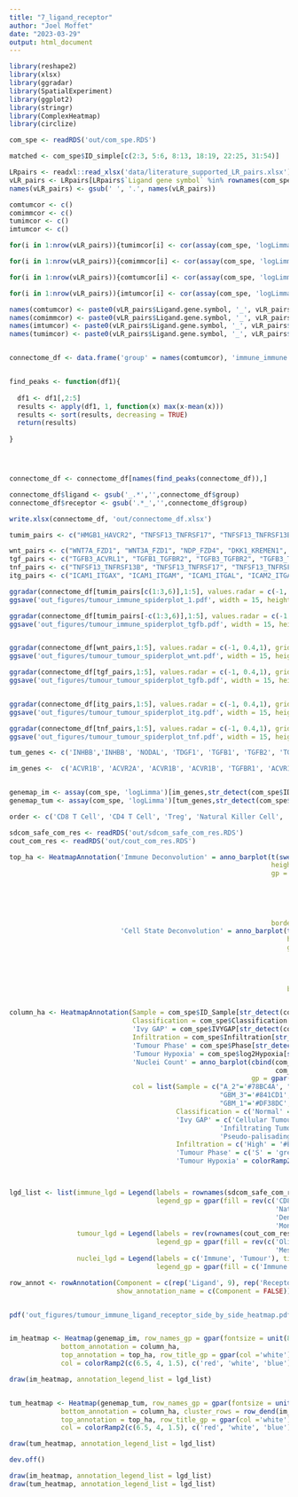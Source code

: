 ```yaml
---
title: "7_ligand_receptor"
author: "Joel Moffet"
date: "2023-03-29"
output: html_document
---
```


```r

library(reshape2)
library(xlsx)
library(ggradar)
library(SpatialExperiment)
library(ggplot2)
library(stringr)
library(ComplexHeatmap)
library(circlize)

com_spe <- readRDS('out/com_spe.RDS')

matched <- com_spe$ID_simple[c(2:3, 5:6, 8:13, 18:19, 22:25, 31:54)]

LRpairs <- readxl::read_xlsx('data/literature_supported_LR_pairs.xlsx')
vLR_pairs <- LRpairs[LRpairs$`Ligand gene symbol` %in% rownames(com_spe) & LRpairs$`Receptor gene symbol` %in% rownames(com_spe),]
names(vLR_pairs) <- gsub(' ', '.', names(vLR_pairs))

comtumcor <- c()
comimmcor <- c()
tumimcor <- c()
imtumcor <- c()

for(i in 1:nrow(vLR_pairs)){tumimcor[i] <- cor(assay(com_spe, 'logLimma')[vLR_pairs$Ligand.gene.symbol[i],com_spe$ROI_Type == 'tumor' & com_spe$class == 'GBM' & com_spe$ID_simple %in% matched],assay(com_spe, 'logLimma')[vLR_pairs$Receptor.gene.symbol[i],com_spe$ROI_Type == 'CD45' & com_spe$class == 'GBM' & com_spe$ID_simple %in% matched] )}

for(i in 1:nrow(vLR_pairs)){comimmcor[i] <- cor(assay(com_spe, 'logLimma')[vLR_pairs$Ligand.gene.symbol[i],com_spe$ROI_Type == 'CD45'  & com_spe$class == 'GBM' & com_spe$ID_simple %in% matched],assay(com_spe, 'logLimma')[vLR_pairs$Receptor.gene.symbol[i],com_spe$ROI_Type == 'CD45'  & com_spe$class == 'GBM' & com_spe$ID_simple %in% matched] )}

for(i in 1:nrow(vLR_pairs)){comtumcor[i] <- cor(assay(com_spe, 'logLimma')[vLR_pairs$Ligand.gene.symbol[i],com_spe$ROI_Type == 'tumor'  & com_spe$class == 'GBM' & com_spe$ID_simple %in% matched],assay(com_spe, 'logLimma')[vLR_pairs$Receptor.gene.symbol[i],com_spe$ROI_Type == 'tumor'  & com_spe$class == 'GBM' & com_spe$ID_simple %in% matched] )}

for(i in 1:nrow(vLR_pairs)){imtumcor[i] <- cor(assay(com_spe, 'logLimma')[vLR_pairs$Ligand.gene.symbol[i],com_spe$ROI_Type == 'CD45' & com_spe$class == 'GBM' & com_spe$ID_simple %in% matched],assay(com_spe, 'logLimma')[vLR_pairs$Receptor.gene.symbol[i],com_spe$ROI_Type == 'tumor' & com_spe$class == 'GBM' & com_spe$ID_simple %in% matched] )}

names(comtumcor) <- paste0(vLR_pairs$Ligand.gene.symbol, '_', vLR_pairs$Receptor.gene.symbol)
names(comimmcor) <- paste0(vLR_pairs$Ligand.gene.symbol, '_', vLR_pairs$Receptor.gene.symbol)
names(imtumcor) <- paste0(vLR_pairs$Ligand.gene.symbol, '_', vLR_pairs$Receptor.gene.symbol)
names(tumimcor) <- paste0(vLR_pairs$Ligand.gene.symbol, '_', vLR_pairs$Receptor.gene.symbol)


connectome_df <- data.frame('group' = names(comtumcor), 'immune_immune' = comimmcor, 'immune_tumor' = imtumcor, 'tumor_tumor' = comtumcor, 'tumor_immune' = tumimcor) 


find_peaks <- function(df1){
  
  df1 <- df1[,2:5]
  results <- apply(df1, 1, function(x) max(x-mean(x)))
  results <- sort(results, decreasing = TRUE)
  return(results)
  
}




connectome_df <- connectome_df[names(find_peaks(connectome_df)),]

connectome_df$ligand <- gsub('_.*','',connectome_df$group)
connectome_df$receptor <- gsub('.*_','',connectome_df$group)


```




```r
write.xlsx(connectome_df, 'out/connectome_df.xlsx')
```



```r

tumim_pairs <- c("HMGB1_HAVCR2", "TNFSF13_TNFRSF17", "TNFSF13_TNFRSF13B", "TGFB2_TGFBR2", "TGFB2_TGFBR1", "MIF_CXCR4", "TGFB2_ACVR1", "TGFB1_TGFBR2", "NODAL_ACVR1B", "TDGF1_ACVR1B", "INHBB_ACVR1B", "INHBB_ACVR2A")

wnt_pairs <- c("WNT7A_FZD1", "WNT3A_FZD1", "NDP_FZD4", "DKK1_KREMEN1", "DKK1_KREMEN2", "DKK1_LRP5", "DKK1_LRP4")
tgf_pairs <- c("TGFB3_ACVRL1", "TGFB1_TGFBR2", "TGFB3_TGFBR2", "TGFB3_TGFBR3", "GDF2_ACVRL1", "LEFTY2_ACVR2B", "BMP7_ENG")
tnf_pairs <- c("TNFSF13_TNFRSF13B", "TNFSF13_TNFRSF17", "TNFSF13_TNFRSF14", "OMG_TNFRSF1B", "TNFSF10_TNFRSF10C", "TNFSF10_TNFRSF10B", "RTN4_TNFRSF19", "TNFSF14_TNFRSF14")
itg_pairs <- c("ICAM1_ITGAX", "ICAM1_ITGAM", "ICAM1_ITGAL", "ICAM2_ITGAL", "ICAM5_ITGAL", "ICAM2_ITGAM")

ggradar(connectome_df[tumim_pairs[c(1:3,6)],1:5], values.radar = c(-1, 0.4,1), grid.min = -1, grid.mid = 0.4, grid.max = 1)
ggsave('out_figures/tumour_immune_spiderplot_1.pdf', width = 15, height = 10)

ggradar(connectome_df[tumim_pairs[-c(1:3,6)],1:5], values.radar = c(-1, 0.4,1), grid.min = -1, grid.mid = 0.4, grid.max = 1)
ggsave('out_figures/tumour_immune_spiderplot_tgfb.pdf', width = 15, height = 10)


ggradar(connectome_df[wnt_pairs,1:5], values.radar = c(-1, 0.4,1), grid.min = -1, grid.mid = 0.4, grid.max = 1)
ggsave('out_figures/tumour_tumour_spiderplot_wnt.pdf', width = 15, height = 10)

ggradar(connectome_df[tgf_pairs,1:5], values.radar = c(-1, 0.4,1), grid.min = -1, grid.mid = 0.4, grid.max = 1)
ggsave('out_figures/tumour_tumour_spiderplot_tgfb.pdf', width = 15, height = 10)


ggradar(connectome_df[itg_pairs,1:5], values.radar = c(-1, 0.4,1), grid.min = -1, grid.mid = 0.4, grid.max = 1)
ggsave('out_figures/tumour_tumour_spiderplot_itg.pdf', width = 15, height = 10)

ggradar(connectome_df[tnf_pairs,1:5], values.radar = c(-1, 0.4,1), grid.min = -1, grid.mid = 0.4, grid.max = 1)
ggsave('out_figures/tumour_tumour_spiderplot_tnf.pdf', width = 15, height = 10)

```



```r
tum_genes <- c('INHBB','INHBB', 'NODAL', 'TDGF1', 'TGFB1', 'TGFB2', 'TGFB2', 'TGFB2', 'HMGB1', 'MIF', 'TNFSF13', 'TNFSF13')

im_genes <-  c('ACVR1B', 'ACVR2A', 'ACVR1B', 'ACVR1B', 'TGFBR1', 'ACVR1', 'TGFBR1', 'TGFBR2', 'HAVCR2', 'CXCR4', 'TNFRSF13B', 'TNFRSF17')


genemap_im <- assay(com_spe, 'logLimma')[im_genes,str_detect(com_spe$ID_simple, 'GBM.*I')]
genemap_tum <- assay(com_spe, 'logLimma')[tum_genes,str_detect(com_spe$ID_simple, 'GBM.*T') & com_spe$ID_simple %in% matched]

order <- c('CD8 T Cell', 'CD4 T Cell', 'Treg', 'Natural Killer Cell', 'B Cell', 'Neutrophil', 'Dendritic Cell', 'Macrophage', 'Microglial Cell', 'Monocyte', 'Mast Cell')

sdcom_safe_com_res <- readRDS('out/sdcom_safe_com_res.RDS')
cout_com_res <- readRDS('out/cout_com_res.RDS')

top_ha <- HeatmapAnnotation('Immune Deconvolution' = anno_barplot(t(sweep(sdcom_safe_com_res$prop_of_all[order,], 2, colSums(sdcom_safe_com_res$prop_of_all[order,]), '/')),
                                                                  height = unit(100, 'points'), axis_param = list(at =c(0.5, 1)),
                                                                  gp = gpar(fill = c('CD8 T cell' ='#C12F19', 'CD4 T cell' ='#CD683C',
                                                                                     'Treg'= '#EE760D', 'natural killer cell' ='#EC9E16',
                                                                                     'B cell' ='#F2BD10', 'neutrophil' = '#22A846',
                                                                                     'dendritic cell' ='#098A5F', 'macrophage'='#41A1B9',
                                                                                     'microglial cell'='#2678B6', 'monocyte'='#B37FD1',
                                                                                     'mast cell' ='#A8A2A8')),
                                                                  border = FALSE, bar_width = 0.9)[str_detect(com_spe$ID_simple, 'GBM.*I')],
                            'Cell State Deconvolution' = anno_barplot(t(cout_com_res$prop_of_all),
                                                                      height = unit(100, 'points'), axis_param = list(at =c(0, 0.5, 1), labels = c('0', '0.5', '0\n1')),
                                                                      gp = gpar(fill = c('Oligo' = '#A3F2D2',
                                                                                         'Progenitor' = '#FEFEA6',
                                                                                         'Neuronal' = '#CCA7FB',
                                                                                         'Mesenchymal' = '#F36A6A',
                                                                                         'Astro' ='#83BCF3')),
                                                                      border = FALSE, bar_width = 0.9)[str_detect(com_spe$ID_simple, 'GBM.*T') & com_spe$ID_simple %in% matched])


column_ha <- HeatmapAnnotation(Sample = com_spe$ID_Sample[str_detect(com_spe$ID_simple, 'GBM.*I')],
                               Classification = com_spe$Classification[str_detect(com_spe$ID_simple, 'GBM.*I')],
                               'Ivy GAP' = com_spe$IVYGAP[str_detect(com_spe$ID_simple, 'GBM.*I')],
                               Infiltration = com_spe$Infiltration[str_detect(com_spe$ID_simple, 'GBM.*I')],
                               'Tumour Phase' = com_spe$Phase[str_detect(com_spe$ID_simple, 'GBM.*T') & com_spe$ID_simple %in% matched],
                               'Tumour Hypoxia' = com_spe$log2Hypoxia[str_detect(com_spe$ID_simple, 'GBM.*T') & com_spe$ID_simple %in% matched],
                               'Nuclei Count' = anno_barplot(cbind(com_spe$AOINucleiCount[str_detect(com_spe$ID_simple, 'GBM.*I')],
                                                                   com_spe$AOINucleiCount[str_detect(com_spe$ID_simple, 'GBM.*T') & com_spe$ID_simple %in% matched]),
                                                             gp = gpar(fill = c('#F8F241', '#3AC640')), height = unit(50, 'pt'), beside = T, attach =T, bar_width = 0.9),
                               col = list(Sample = c("A_2"='#78BC4A', "GBM_2"='#A581F8',
                                                     "GBM_3"='#841CD1', "A_1"='#1CD150',
                                                     "GBM_1"='#DF38DC', 'A_3' = '#069649'),
                                          Classification = c('Normal' = '#4AED25', 'Border' = '#FA9C44', 'Ki67- Border' = '#FEFB40', 'Tumour' = '#023975'),
                                          'Ivy GAP' = c('Cellular Tumour' = '#0D1089', 'Cellular Tumour + Microvascular Proliferation' = '#0C34D5', 
                                                     'Infiltrating Tumour' = '#6180D8', 'Necrosis' = '#6B0917', 'Perinecrotic Zone' = '#A82134',
                                                     'Pseudo-palisading cells Around the Necrosis' = '#954F59', 'Tumour Leading Edge' = '#B88709'),
                                          Infiltration = c('High' = '#EAACB5', 'Low' = '#ACE9EA'),
                                          'Tumour Phase' = c('S' = 'green', 'G2M' = 'blue', 'G1' = 'red'),
                                          'Tumour Hypoxia' = colorRamp2(c(520, 565), c( "white", "#0C7D10"))))               #450 to 565 to match across heatmaps



lgd_list <- list(immune_lgd = Legend(labels = rownames(sdcom_safe_com_res$prop_of_all[rev(order),]), title = "Immune Deconvolution", 
                                     legend_gp = gpar(fill = rev(c('CD8 T cell' ='#C12F19', 'CD4 T cell' ='#CD683C','Treg'= '#EE760D', 
                                                                   'Natural Killer Cell' ='#EC9E16','B cell' ='#F2BD10', 'Neutrophil' = '#22A846',
                                                                   'Dendritic Cell' ='#098A5F', 'Macrophage'='#41A1B9', 'Microglial Cell'='#2678B6',
                                                                   'Monocyte'='#B37FD1', 'Mast Cell' ='#A8A2A8')))),
                 tumour_lgd = Legend(labels = rev(rownames(cout_com_res$prop_of_all)), title = "Cell State Deconvolution", 
                                     legend_gp = gpar(fill = rev(c('Oligo' = '#A3F2D2','Progenitor' = '#FEFEA6','Neuronal' = '#CCA7FB',
                                                                   'Mesenchymal' = '#F36A6A','Astro' ='#83BCF3')))),
                 nuclei_lgd = Legend(labels = c('Immune', 'Tumour'), title = "Nuclei Count", 
                                     legend_gp = gpar(fill = c('Immune' = '#F8F241', 'Tumour' ='#3AC640'))))

row_annot <- rowAnnotation(Component = c(rep('Ligand', 9), rep('Receptor', 8)), col = list(Component = c('Ligand' = '#3977C9', 'Receptor' = '#E742E9')), 
                           show_annotation_name = c(Component = FALSE))


pdf('out_figures/tumour_immune_ligand_receptor_side_by_side_heatmap.pdf', height = 10, width = 15)


im_heatmap <- Heatmap(genemap_im, row_names_gp = gpar(fontsize = unit(8, 'cm')), name = 'Gene Expression', 
             bottom_annotation = column_ha,
             top_annotation = top_ha, row_title_gp = gpar(col ='white'),
             col = colorRamp2(c(6.5, 4, 1.5), c('red', 'white', 'blue')))

draw(im_heatmap, annotation_legend_list = lgd_list)


tum_heatmap <- Heatmap(genemap_tum, row_names_gp = gpar(fontsize = unit(8, 'cm')), name = 'Gene Expression', 
             bottom_annotation = column_ha, cluster_rows = row_dend(im_heatmap), cluster_columns = column_dend(im_heatmap), row_order = row_order(im_heatmap), column_order = column_order(im_heatmap),
             top_annotation = top_ha, row_title_gp = gpar(col ='white'), 
             col = colorRamp2(c(6.5, 4, 1.5), c('red', 'white', 'blue')))

draw(tum_heatmap, annotation_legend_list = lgd_list)

dev.off()

draw(im_heatmap, annotation_legend_list = lgd_list)
draw(tum_heatmap, annotation_legend_list = lgd_list)

```


